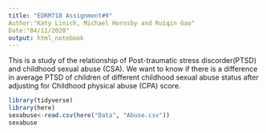 ```yaml
---
title: "EDRM718 Assignment#9"
Author:"Katy Linich, Michael Hornsby and Ruiqin Gao"
Date:"04/11/2020"
output: html_notebook
---
```

This is a study of the relationship of Post-traumatic stress discorder(PTSD) and childhood sexual abuse (CSA). We want to know if there is a difference in average PTSD of children of different childhood sexual abuse status after adjusting for Childhood physical abuse (CPA) score.
```r
library(tidyverse)
library(here)
sexabuse<-read.csv(here("Data", "Abuse.csv"))
sexabuse

```
```r

```

```r

```


